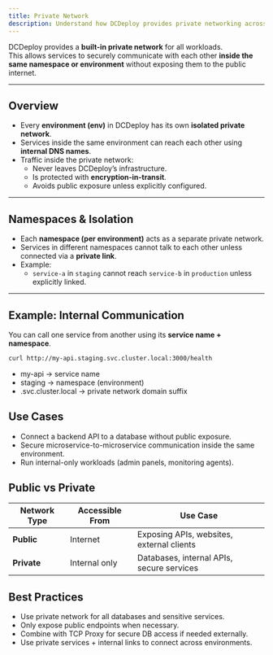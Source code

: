 ```yaml
---
title: Private Network
description: Understand how DCDeploy provides private networking across environments and namespaces for secure service-to-service communication.
---
```


DCDeploy provides a **built-in private network** for all workloads.  
This allows services to securely communicate with each other **inside the same namespace or environment** without exposing them to the public internet.

---

## Overview

- Every **environment (env)** in DCDeploy has its own **isolated private network**.  
- Services inside the same environment can reach each other using **internal DNS names**.  
- Traffic inside the private network:
  - Never leaves DCDeploy’s infrastructure.  
  - Is protected with **encryption-in-transit**.  
  - Avoids public exposure unless explicitly configured.  

---

## Namespaces & Isolation

- Each **namespace (per environment)** acts as a separate private network.  
- Services in different namespaces cannot talk to each other unless connected via a **private link**.  
- Example:
  - `service-a` in `staging` cannot reach `service-b` in `production` unless explicitly linked.  

---

## Example: Internal Communication

You can call one service from another using its **service name + namespace**.

```bash
curl http://my-api.staging.svc.cluster.local:3000/health
```
- my-api → service name
- staging → namespace (environment)
- .svc.cluster.local → private network domain suffix

## Use Cases
- Connect a backend API to a database without public exposure.
- Secure microservice-to-microservice communication inside the same environment.
- Run internal-only workloads (admin panels, monitoring agents).

## Public vs Private
| Network Type | Accessible From | Use Case                                  |
| ------------ | --------------- | ----------------------------------------- |
| **Public**   | Internet        | Exposing APIs, websites, external clients |
| **Private**  | Internal only   | Databases, internal APIs, secure services |


## Best Practices
- Use private network for all databases and sensitive services.
- Only expose public endpoints when necessary.
- Combine with TCP Proxy for secure DB access if needed externally.
- Use private services + internal links to connect across environments.